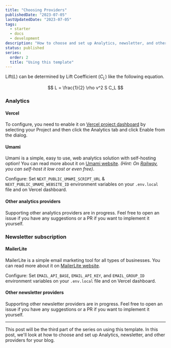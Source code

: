 ```yaml
---
title: "Choosing Providers"
publishedDate: "2023-07-05"
lastUpdatedDate: "2023-07-05"
tags:
  - starter
  - docs
  - development
description: "How to choose and set up Analytics, newsletter, and other providers for your blog."
status: published
series:
  order: 2
  title: "Using this template"
---
```


Lift($L$) can be determined by Lift Coefficient ($C_L$) like the following
equation.

$$
L = \frac{1}{2} \rho v^2 S C_L
$$

<NewsletterCTA
  title="I also write deep dives in email"
  description="I write about coding, design, digital nomad life, and solopreneurship. Join over 1,000 other developers in
            getting better in business. Unsubscribe whenever."
  buttonText="Send me the emails"
  className=""
/>

### Analytics

#### Vercel

To configure, you need to enable it on [Vercel project dashboard](https://vercel.com/dashboard) by selecting your Project and then click the Analytics tab and click Enable from the dialog.

#### Umami

Umami is a simple, easy to use, web analytics solution with self-hosting option! You can read more about it on [Umami website](https://umami.is/). _(Hint: On [Railway](https://railway.app), you can self-host it low cost or even free)_.

Configure:
Set `NEXT_PUBLIC_UMAMI_SCRIPT_URL` & `NEXT_PUBLIC_UMAMI_WEBSITE_ID` environment variables on your `.env.local` file and on Vercel dashboard.

#### Other analytics providers

Supporting other analytics providers are in progress. Feel free to open an issue if you have any suggestions or a PR if you want to implement it yourself.

### Newsletter subscription

#### MailerLite

MailerLite is a simple email marketing tool for all types of businesses. You can read more about it on [MailerLite website](https://www.mailerlite.com/).

Configure:
Set `EMAIL_API_BASE`, `EMAIL_API_KEY`, and `EMAIL_GROUP_ID` environment variables on your `.env.local` file and on Vercel dashboard.

#### Other newsletter providers

Supporting other newsletter providers are in progress. Feel free to open an issue if you have any suggestions or a PR if you want to implement it yourself.

---

This post will be the third part of the series on using this template. In this post, we'll look at how to choose and set up Analytics, newsletter, and other providers for your blog.
